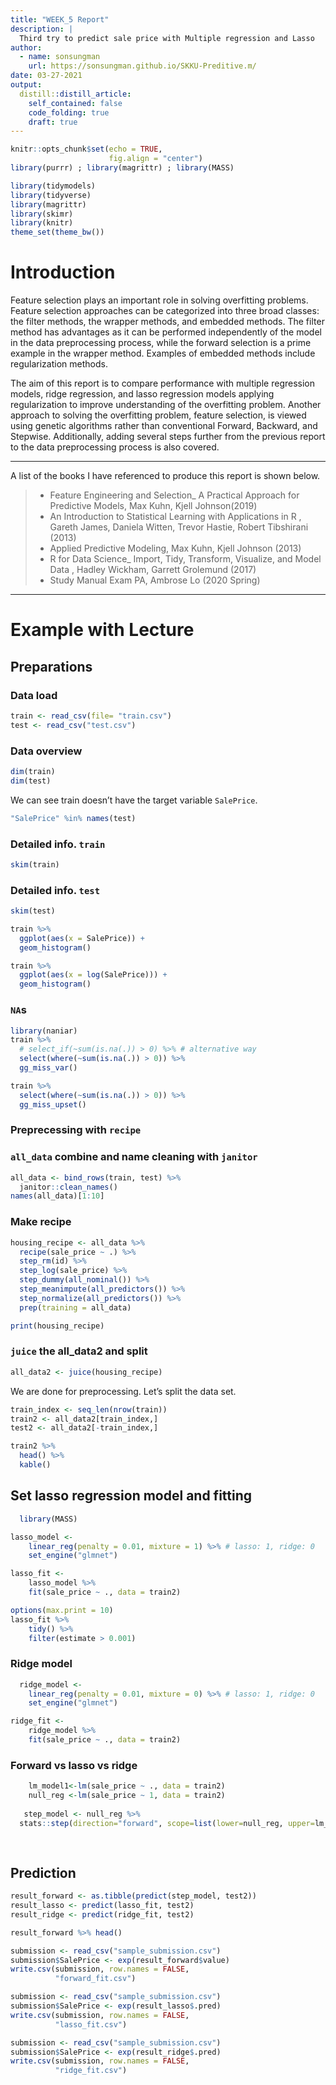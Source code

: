 ```yaml
---
title: "WEEK_5 Report"
description: |
  Third try to predict sale price with Multiple regression and Lasso
author:
  - name: sonsungman
    url: https://sonsungman.github.io/SKKU-Preditive.m/
date: 03-27-2021
output:
  distill::distill_article:
    self_contained: false
    code_folding: true
    draft: true
---
```

```r
knitr::opts_chunk$set(echo = TRUE,
                      fig.align = "center")
library(purrr) ; library(magrittr) ; library(MASS)
```

```r
library(tidymodels)
library(tidyverse)
library(magrittr)
library(skimr)
library(knitr)
theme_set(theme_bw())
```


# Introduction


Feature selection plays an important role in solving overfitting problems. Feature selection approaches can be categorized into three broad classes: the filter methods, the wrapper methods, and embedded methods. The filter method has advantages as it can be performed independently of the model in the data preprocessing process, while the forward selection is a prime example in the wrapper method. Examples of embedded methods include regularization methods.


The aim of this report is to compare performance with multiple regression models, ridge regression, and lasso regression models applying regularization to improve understanding of the overfitting problem. Another approach to solving the overfitting problem, feature selection, is viewed using genetic algorithms rather than conventional Forward, Backward, and Stepwise. Additionally, adding several steps further from the previous report to the data preprocessing process is also covered.



***

A list of the books I have referenced to produce this report is shown below.

> -  Feature Engineering and Selection_ A Practical Approach for Predictive Models, Max Kuhn, Kjell Johnson(2019)
> -  An Introduction to Statistical Learning with Applications in R , Gareth James, Daniela Witten, Trevor Hastie, Robert Tibshirani (2013)
> -  Applied Predictive Modeling, Max Kuhn, Kjell Johnson (2013)
> -  R for Data Science_ Import, Tidy, Transform,  Visualize, and Model Data , Hadley Wickham, Garrett  Grolemund (2017)
> - Study Manual Exam PA, Ambrose Lo (2020 Spring)

***



# Example with Lecture


## Preparations {.tabset .tabset-fade}

### Data load


```r
train <- read_csv(file= "train.csv")
test <- read_csv("test.csv")
```


### Data overview {.tabset .tabset-fade}

```r
dim(train)
dim(test)
```

We can see train doesn't have the target variable `SalePrice`.

```r
"SalePrice" %in% names(test)
```


### Detailed info. `train`

```r
skim(train)
```

### Detailed info. `test`

```r
skim(test)
```


```r
train %>% 
  ggplot(aes(x = SalePrice)) +
  geom_histogram()
```

```r
train %>% 
  ggplot(aes(x = log(SalePrice))) +
  geom_histogram()
```

### `NA`s

```r
library(naniar)
train %>% 
  # select_if(~sum(is.na(.)) > 0) %>% # alternative way
  select(where(~sum(is.na(.)) > 0)) %>% 
  gg_miss_var()
```


```r
train %>% 
  select(where(~sum(is.na(.)) > 0)) %>% 
  gg_miss_upset()
```

### Preprecessing with `recipe`

### `all_data` combine and name cleaning with `janitor`

```r
all_data <- bind_rows(train, test) %>% 
  janitor::clean_names()
names(all_data)[1:10]
```

### Make recipe

```r
housing_recipe <- all_data %>% 
  recipe(sale_price ~ .) %>%
  step_rm(id) %>% 
  step_log(sale_price) %>% 
  step_dummy(all_nominal()) %>% 
  step_meanimpute(all_predictors()) %>%
  step_normalize(all_predictors()) %>% 
  prep(training = all_data)

print(housing_recipe)
```

### `juice` the all_data2 and split

```r
all_data2 <- juice(housing_recipe)
```

We are done for preprocessing. Let's split the data set.

```r
train_index <- seq_len(nrow(train))
train2 <- all_data2[train_index,]
test2 <- all_data2[-train_index,]
```


```r
train2 %>% 
  head() %>% 
  kable()
```


## Set lasso regression model and fitting 


```r
  library(MASS) 

lasso_model <- 
    linear_reg(penalty = 0.01, mixture = 1) %>% # lasso: 1, ridge: 0
    set_engine("glmnet")

lasso_fit <- 
    lasso_model %>% 
    fit(sale_price ~ ., data = train2)

options(max.print = 10)
lasso_fit %>% 
    tidy() %>% 
    filter(estimate > 0.001)

```

### Ridge model

```r

  ridge_model <- 
    linear_reg(penalty = 0.01, mixture = 0) %>% # lasso: 1, ridge: 0
    set_engine("glmnet")

ridge_fit <- 
    ridge_model %>% 
    fit(sale_price ~ ., data = train2)

```


### Forward vs lasso vs ridge


```r


    lm_model1<-lm(sale_price ~ ., data = train2)
    null_reg <-lm(sale_price ~ 1, data = train2)
    
   step_model <- null_reg %>% 
  stats::step(direction="forward", scope=list(lower=null_reg, upper=lm_model1))
    
    
```  
 


## Prediction


```r
result_forward <- as.tibble(predict(step_model, test2))
result_lasso <- predict(lasso_fit, test2)
result_ridge <- predict(ridge_fit, test2)

result_forward %>% head()
```

```r
submission <- read_csv("sample_submission.csv")
submission$SalePrice <- exp(result_forward$value)
write.csv(submission, row.names = FALSE,
          "forward_fit.csv")

submission <- read_csv("sample_submission.csv")
submission$SalePrice <- exp(result_lasso$.pred)
write.csv(submission, row.names = FALSE,
          "lasso_fit.csv")

submission <- read_csv("sample_submission.csv")
submission$SalePrice <- exp(result_ridge$.pred)
write.csv(submission, row.names = FALSE,
          "ridge_fit.csv")
```


